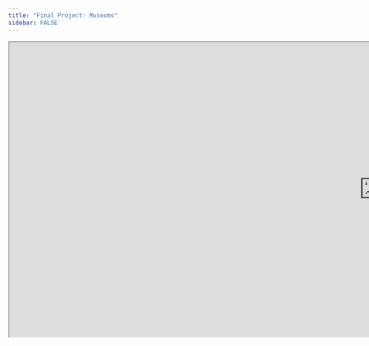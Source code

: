 ```yaml
---
title: "Final Project: Museums"
sidebar: FALSE
---
```


```{=html}
<iframe src="https://faynguyen03.shinyapps.io/museum_project/" title="Museum" width = "1500px" height = "600px"></iframe>
```

